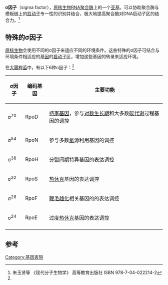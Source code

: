 {{lowercase|title=σ因子}}
{{NoteAT|G1=生命科学}}
'''σ因子'''（sigma factor），[[原核生物|原核生物]][[RNA聚合酶|RNA聚合酶]]上的一个[[亚基|亚基]]。可以协助聚合酶与模板链上的[[启动子|启动子]]专一性的识别并结合，极大地提高聚合酶对DNA启动子区的结合力。<ref name="#1"> 朱玉贤等 《现代分子生物学》 高等教育出版社 ISBN 978-7-04-022214-2</ref>
==特殊的σ因子==
[[原核生物|原核生物]]会使用不同的σ因子来适应不同的环境条件。这些特殊的σ因子可结合与环境条件相适应的[[基因|基因]]的[[启动子|启动子]]区，增加这些基因的转录来适应环境。

在[[大腸桿菌|大腸桿菌]]中，有以下6种σ因子：<ref name="#1"/>
{| class="wikitable"
!'''σ因子'''
!'''编码基因''' 
!'''主要功能''' 
|-  
|σ<sup>70</sup>
| RpoD
|[[持家基因|持家基因]]，参与[[对数生长期|对数生长期]]和大多数[[碳|碳]][[代谢|代谢]]过程基因的调控
|-  
|σ<sup>54</sup> 
| RpoN
|参与多数[[氮|氮]]源利用基因的调控
|-  
|σ<sup>38</sup>
| RpoH
|[[分裂间期|分裂间期]]特异基因的表达调控
|-  
|σ<sup>32</sup>
| RpoS
|[[热休克|热休克]]基因的表达调控
|-  
|σ<sup>28</sup>
| RpoF
|[[鞭毛|鞭毛]][[趨化性|趋化]]相关基因的的表达调控
|-  
|σ<sup>24</sup>
| RpoE
|过度[[热休克|热休克]]基因的表达调控
 |- 
|}

== 参考 ==
<references/>

{{Transcription factors|g0}}
[[Category:基因表現|Category:基因表現]]